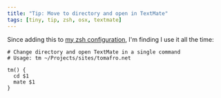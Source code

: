 ```yaml
---
title: "Tip: Move to directory and open in TextMate"
tags: [tiny, tip, zsh, osx, textmate]
---
```

Since adding this to [my zsh configuration](http://github.com/tomafro/dotfiles/tree/master/zsh), I'm finding I use it all the time:
```shell
# Change directory and open TextMate in a single command
# Usage: tm ~/Projects/sites/tomafro.net

tm() {
  cd $1
  mate $1
}
```
